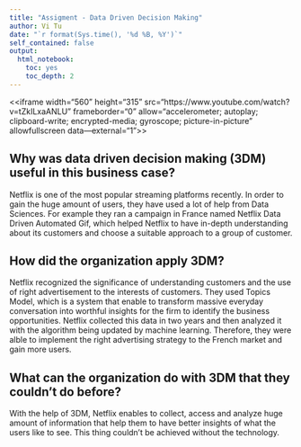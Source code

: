 ```yaml
---
title: "Assigment - Data Driven Decision Making"
author: Vi Tu
date: "`r format(Sys.time(), '%d %B, %Y')`"
self_contained: false
output:
  html_notebook:
    toc: yes
    toc_depth: 2
---
```


<<iframe width="560" height="315" src="https://www.youtube.com/watch?v=tZkILxaANLU" frameborder="0" allow="accelerometer; autoplay; clipboard-write; encrypted-media; gyroscope; picture-in-picture" allowfullscreen data—external="1"></iframe>>

## Why was data driven decision making (3DM) useful in this business case?

Netflix is one of the most popular streaming platforms recently. In order to gain the huge amount of users, they have used a lot of help from Data Sciences. For example they ran a campaign in France named Netflix Data Driven Automated Gif, which helped Netflix to have in-depth understanding about its customers and choose a suitable approach to a group of customer.  

## How did the organization apply 3DM?

Netflix recognized the significance of understanding customers and the use of right advertisement to the interests of customers. They used Topics Model, which is a system that enable to transform massive everyday conversation into worthful insights for the firm to identify the business opportunities. Netflix collected this data in two years and then analyzed it with the algorithm being updated by machine learning. Therefore, they were alble to implement the right advertising strategy to the French market and gain more users.

## What can the organization do with 3DM that they couldn’t do before?

With the help of 3DM, Netflix enables to collect, access and analyze huge amount of information that help them to have better insights of what the users like to see. This thing couldn't be achieved without the technology.